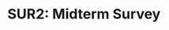 # SUR2: Midterm Survey {#app-midterm-survey}
<!-- 
## Overall Instructions

*You may have seen these questions before. We ask you to carefully
consider the questions again, reflect back on your activities and
experiences since the beginning of the semester, and answer the
questions accordingly. We all grow and evolve with time. These questions
will help us to understand how you have evolved over the past few
weeks.*

## Reworded Version of Intrinsic Motivation Inventory

(slightly different from SUR1 to indicate midpoint of the semester)

*For each of the following statements, please indicate how true it is
for you, using the following scale:\
(1) not at all true -- somewhat true -- very true (5)*

### Interest/Enjoyment

1. I am enjoying the course and doing the final project activities very much.
1. The final project activities are fun to do.
1. I think this is a boring course. **(R)**
1. The course and the final project activities are not holding my attention at all. **(R)**
1. I would describe the final project activities as very interesting.
1. I think the final project activities are quite enjoyable.
1. While I was doing the final project activities, I was thinking about how much I was enjoying them.

### Perceived Competence

1. I think I am pretty good at the final project activities.
1. I think I am doing pretty well in the final project activities, compared to other students.
1. After working at the final project activities for awhile, I am feeling pretty competent.
1. I am satisfied with my performance in this course.
1. I am pretty skilled at the final project activities.
1. This is a course that I am not able to do very well. **(R)**

### Effort / Importance

1. I am putting a lot of effort into this course.
1. I am not trying very hard to do well at the final project activities. **(R)**
1. I am trying very hard on the final project activities.
1. It is important to me to do well in this course.
1. I am not putting much energy into the final project activities. **(R)**

### Pressure / Tension

1. I do not feel nervous while doing the final project activities. **(R)**
1. I feel very tensed while doing the final project activities.
1. I am very relaxed while doing the final project activities. **(R)**
1. I feel anxious while working on the final project parts.
1. I feel pressured while doing the final project activities.

### Perceived Choice

1. I believe I have some choice about doing the final project activities.
1. I feel like it is not my own choice to do the final project parts. **(R)**
1. I don't really have a choice about doing the final project tasks. **(R)**
1. I feel like I have to do the final project tasks. **(R)**
1. I do the final project activities because I have no choice. **(R)**
1. I do the final project activities because I want to.
1. I do the final project activities because I have to. **(R)**

### Value / Usefulness

1. I believe the course and the final project activities are of some value to me.
1. I think that doing the final project activities is useful for me.
1. I think the final project activity is important because it is equipping me with skills that are necessary for making ethical decisions in my adult and professional life.
1. I am willing to do research on the final project topic again because it has some value to me.
1. I think the outcome of the final project activity will help me in my adult and professional life.
1. I believe doing the final project activities are beneficial to me.
1. I think this is proving to be an important course and final project for me. -->
